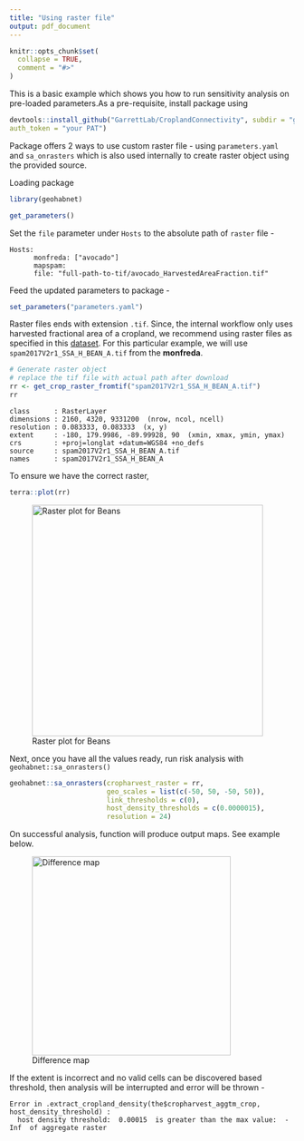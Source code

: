 ```yaml
---
title: "Using raster file"
output: pdf_document
---
```


```r
knitr::opts_chunk$set(
  collapse = TRUE,
  comment = "#>"
)
```

This is a basic example which shows you how to run sensitivity analysis on pre-loaded parameters.As a pre-requisite, install package using

```r
devtools::install_github("GarrettLab/CroplandConnectivity", subdir = "geohabnet",
auth_token = "your PAT")
```

Package offers 2 ways to use custom raster file - using `parameters.yaml` and `sa_onrasters` which is also used internally to create raster object using the provided source.

Loading package

```r
library(geohabnet)
```

```r
get_parameters()
```

Set the `file` parameter under `Hosts` to the absolute path of `raster` file -

```         
Hosts:
      monfreda: ["avocado"]
      mapspam:
      file: "full-path-to-tif/avocado_HarvestedAreaFraction.tif"
```

Feed the updated parameters to package -

```r
set_parameters("parameters.yaml")
```

Raster files ends with extension `.tif`. Since, the internal workflow only uses harvested fractional area of a cropland, we recommend using raster files as specified in this [dataset](https://gdcc.github.io/dataverse-previewers/previewers/betatest/ZipPreview.html?fileid=3985008&siteUrl=https://dataverse.harvard.edu&datasetid=3332710&datasetversion=4.0&locale=en). For this particular example, we will use `spam2017V2r1_SSA_H_BEAN_A.tif` from the **monfreda**.

```r
# Generate raster object
# replace the tif file with actual path after download
rr <- get_crop_raster_fromtif("spam2017V2r1_SSA_H_BEAN_A.tif")
rr
```
```
class      : RasterLayer
dimensions : 2160, 4320, 9331200  (nrow, ncol, ncell)
resolution : 0.083333, 0.083333  (x, y)
extent     : -180, 179.9986, -89.99928, 90  (xmin, xmax, ymin, ymax)
crs        : +proj=longlat +datum=WGS84 +no_defs
source     : spam2017V2r1_SSA_H_BEAN_A.tif
names      : spam2017V2r1_SSA_H_BEAN_A
```
To ensure we have the correct raster,

```r
terra::plot(rr)
```

![Raster plot for Beans](raster_plot.png){width="408"}

Next, once you have all the values ready, run risk analysis with `geohabnet::sa_onrasters()`

```r
geohabnet::sa_onrasters(cropharvest_raster = rr,
                        geo_scales = list(c(-50, 50, -50, 50)),
                        link_thresholds = c(0),
                        host_density_thresholds = c(0.0000015),
                        resolution = 24)
```

On successful analysis, function will produce output maps. See example below.

![Difference map](diff_map.png){width="351"}

If the extent is incorrect and no valid cells can be discovered based threshold, then analysis will be interrupted and error will be thrown - \color{red}

```         
Error in .extract_cropland_density(the$cropharvest_aggtm_crop, host_density_threshold) : 
  host density threshold:  0.00015  is greater than the max value:  -Inf  of aggregate raster
```
